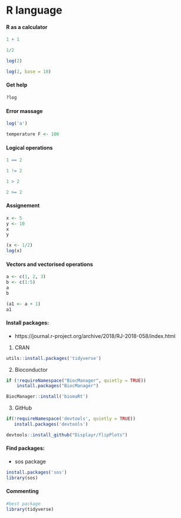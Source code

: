 # R language

#### R as a calculator
```r
1 + 1
```

```r
1/2
```

```r
log(2)
```

```r
log(2, base = 10)
```

#### Get help
```r
?log
```

#### Error massage
```r
log('a')
```

```r
temperature F <- 100
```

#### Logical operations
```r
1 == 2
```

```r
1 != 2
```

```r
1 > 2
```

```r
2 >= 2
```

#### Assignement
```r
x <- 5
y <- 10
x
y
```

```r
(x <- 1/2)
log(x)
```

#### Vectors and vectorised operations
```r
a <- c(1, 2, 3)
b <- c(1:5)
a
b
```

```r
(a1 <- a + 1)
a1
```

#### Install packages: 
- https://journal.r-project.org/archive/2018/RJ-2018-058/index.html

1. CRAN
```r
utils::install.packages('tidyverse')
```

2. Bioconductor
```r
if (!requireNamespace("BiocManager", quietly = TRUE))
    install.packages("BiocManager")

BiocManager::install('biomaRt')
```

3. GitHub
```r
if(!requireNamespace('devtools', quietly = TRUE))
   install.packages('devtools')

devtools::install_github("Displayr/flipPlots")
```

#### Find packages: 
- sos package
```r
install.packages('sos')
library(sos)
```

#### Commenting

```r
#best package
library(tidyverse)
```


